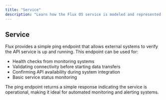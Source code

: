 ```yaml
---
title: "Service"
description: "Learn how the Flux OS service is modeled and represented in Flux OS."
---
```


## Service

Flux provides a simple ping endpoint that allows external systems to verify the API service is up and running. This endpoint can be used for:

- Health checks from monitoring systems
- Validating connectivity before starting data transfers
- Confirming API availability during system integration
- Basic service status monitoring

The ping endpoint returns a simple response indicating the service is operational, making it ideal for automated monitoring and alerting systems.
